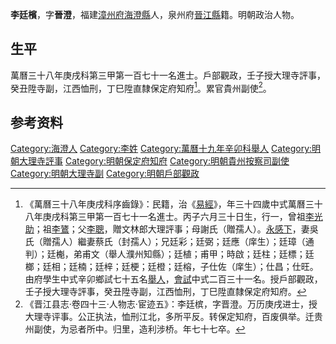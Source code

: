 {{明清人物信息框
| 姓名 = 李廷檳
| 原名 =
| 圖片名稱= 
| 圖片大小 =
| 圖片說明 = 
| 最高職務 =
| 國家 = 大明 
| 爵位 =
| 籍貫 = [[漳州府|漳州府]][[海澄縣|海澄縣]]
| 族裔 = 
| 旗籍 = 
| 字號 = 
| 諡號 =
| 出生日期 = 丙子六月三十日
| 出生地點 =
| 逝世日期 = 
| 逝世地點 =
| 墓葬 =
| 配偶 = 吳氏（贈孺人）蔡氏（封孺人）
| 親屬 = 曾祖[[李光助|李光助]]，祖[[李鷟|李鷟]]，父[[李聰|李聰]]，母謝氏（贈孺人）
| 出身 =
* 萬曆三十八年庚戌科進士
| 經歷 =
| 著作 =  
}}
'''李廷檳'''{{BD|1576年||？年||}}，字'''晉澄'''，福建[[漳州府|漳州府]][[海澄縣|海澄縣]]人，泉州府[[晉江縣|晉江縣]]籍。明朝政治人物。

== 生平 ==
萬曆三十八年庚戌科第三甲第一百七十一名進士。戶部觀政，壬子授大理寺評事，癸丑陞寺副，江西恤刑，丁巳陞直隸保定府知府<ref>《萬曆三十八年庚戌科序齒錄》：民籍，治《[[易經|易經]]》，年三十四歲中式萬曆三十八年庚戌科第三甲第一百七十一名進士。丙子六月三十日生，行一，曾祖[[李光助|李光助]]；祖[[李鷟|李鷟]]；父[[李聰|李聰]]，贈文林郎大理評事；母謝氏（贈孺人）。[[永感下|永感下]]，妻吳氏（贈孺人）繼妻蔡氏（封孺人）；兄廷彩；廷弼；廷應（庠生）；廷璋（通判）；廷櫆，弟甫文（舉人濮州知縣）；廷植；甫甲；時啟；廷柱；廷標；廷榔；廷相；廷楠；廷梓；廷梗；廷橙；廷榕，子仕佐（庠生）；仕昌；仕旺。由府學生中式辛卯鄉試七十五名[[舉人|舉人]]，[[會試|會試]]中式二百三十一名。授戶部觀政，壬子授大理寺評事，癸丑陞寺副，江西恤刑，丁巳陞直隸保定府知府。</ref>。累官貴州副使<ref>《晋江县志·卷四十三·人物志·宦迹五》：李廷槟，字晋澄。万历庚戌进士，授大理寺评事。公正执法，恤刑江北，多所平反。转保定知府，百废俱举。迁贵州副使，为忌者所中。归里，造利涉桥。年七十七卒。</ref>。

== 参考资料 ==
{{reflist}}

{{start box}}
{{s-off}}
{{s-before|[[王名登|王名登]]}}
{{s-title|明朝保定府知府|1617年－萬曆年間}}
{{s-after|[[唐煥|唐煥]]}}
{{end box}}

{{萬曆三十八年庚戌科殿试金榜}}

{{Authority control}}

{{DEFAULTSORT:Li李}}
[[Category:海澄人|Category:海澄人]]
[[Category:李姓|Category:李姓]]
[[Category:萬曆十九年辛卯科舉人|Category:萬曆十九年辛卯科舉人]]
[[Category:明朝大理寺評事|Category:明朝大理寺評事]]
[[Category:明朝保定府知府|Category:明朝保定府知府]]
[[Category:明朝貴州按察司副使|Category:明朝貴州按察司副使]]
[[Category:明朝大理寺副|Category:明朝大理寺副]]
[[Category:明朝戶部觀政|Category:明朝戶部觀政]]


{{明朝人物小作品}}